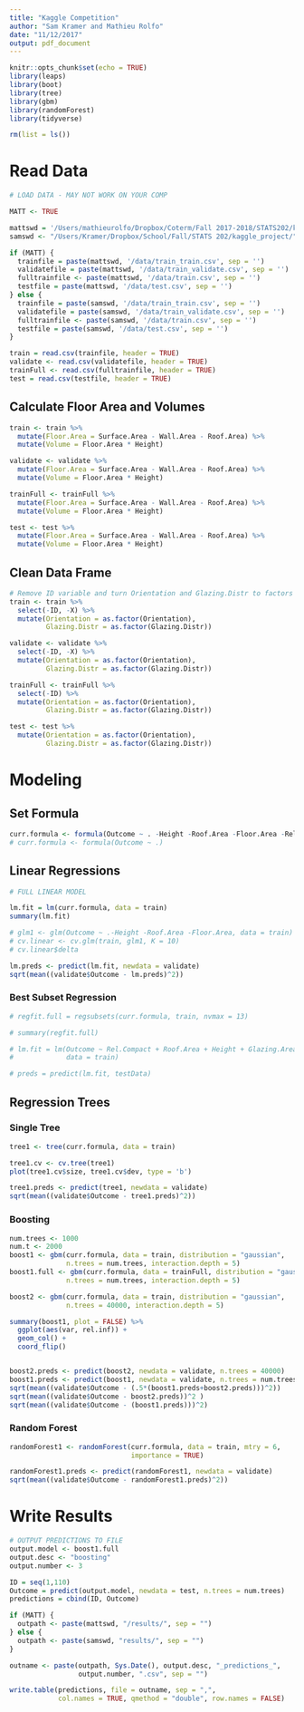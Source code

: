 ```yaml
---
title: "Kaggle Competition"
author: "Sam Kramer and Mathieu Rolfo"
date: "11/12/2017"
output: pdf_document
---
```


```r
knitr::opts_chunk$set(echo = TRUE)
library(leaps)
library(boot)
library(tree)
library(gbm)
library(randomForest)
library(tidyverse)
```


```r
rm(list = ls())
```

# Read Data
```r
# LOAD DATA - MAY NOT WORK ON YOUR COMP

MATT <- TRUE

mattswd = '/Users/mathieurolfo/Dropbox/Coterm/Fall 2017-2018/STATS202/kaggle_project'
samswd <- "/Users/Kramer/Dropbox/School/Fall/STATS 202/kaggle_project/"

if (MATT) {
  trainfile = paste(mattswd, '/data/train_train.csv', sep = '')
  validatefile = paste(mattswd, '/data/train_validate.csv', sep = '')
  fulltrainfile <- paste(mattswd, '/data/train.csv', sep = '')
  testfile = paste(mattswd, '/data/test.csv', sep = '')
} else {
  trainfile = paste(samswd, '/data/train_train.csv', sep = '')
  validatefile = paste(samswd, '/data/train_validate.csv', sep = '')
  fulltrainfile <- paste(samswd, '/data/train.csv', sep = '')
  testfile = paste(samswd, '/data/test.csv', sep = '')
}

train = read.csv(trainfile, header = TRUE)
validate <- read.csv(validatefile, header = TRUE)
trainFull <- read.csv(fulltrainfile, header = TRUE)
test = read.csv(testfile, header = TRUE)
```


## Calculate Floor Area and Volumes
```r
train <- train %>%
  mutate(Floor.Area = Surface.Area - Wall.Area - Roof.Area) %>%
  mutate(Volume = Floor.Area * Height)

validate <- validate %>% 
  mutate(Floor.Area = Surface.Area - Wall.Area - Roof.Area) %>%
  mutate(Volume = Floor.Area * Height)

trainFull <- trainFull %>%
  mutate(Floor.Area = Surface.Area - Wall.Area - Roof.Area) %>%
  mutate(Volume = Floor.Area * Height)

test <- test %>% 
  mutate(Floor.Area = Surface.Area - Wall.Area - Roof.Area) %>%
  mutate(Volume = Floor.Area * Height)
```

## Clean Data Frame

```r
# Remove ID variable and turn Orientation and Glazing.Distr to factors
train <- train %>% 
  select(-ID, -X) %>% 
  mutate(Orientation = as.factor(Orientation),
         Glazing.Distr = as.factor(Glazing.Distr))

validate <- validate %>% 
  select(-ID, -X) %>% 
  mutate(Orientation = as.factor(Orientation),
         Glazing.Distr = as.factor(Glazing.Distr))

trainFull <- trainFull %>% 
  select(-ID) %>% 
  mutate(Orientation = as.factor(Orientation),
         Glazing.Distr = as.factor(Glazing.Distr))

test <- test %>% 
  mutate(Orientation = as.factor(Orientation),
         Glazing.Distr = as.factor(Glazing.Distr))
```



# Modeling

## Set Formula
```r
curr.formula <- formula(Outcome ~ . -Height -Roof.Area -Floor.Area -Rel.Compact)
# curr.formula <- formula(Outcome ~ .)
```


## Linear Regressions
```r
# FULL LINEAR MODEL

lm.fit = lm(curr.formula, data = train)
summary(lm.fit)

# glm1 <- glm(Outcome ~ .-Height -Roof.Area -Floor.Area, data = train)
# cv.linear <- cv.glm(train, glm1, K = 10)
# cv.linear$delta

lm.preds <- predict(lm.fit, newdata = validate)
sqrt(mean((validate$Outcome - lm.preds)^2))
```

### Best Subset Regression
```r
# regfit.full = regsubsets(curr.formula, train, nvmax = 13)

# summary(regfit.full)

# lm.fit = lm(Outcome ~ Rel.Compact + Roof.Area + Height + Glazing.Area, 
#             data = train)

# preds = predict(lm.fit, testData)
```

## Regression Trees

### Single Tree

```r
tree1 <- tree(curr.formula, data = train)

tree1.cv <- cv.tree(tree1)
plot(tree1.cv$size, tree1.cv$dev, type = 'b')

tree1.preds <- predict(tree1, newdata = validate)
sqrt(mean((validate$Outcome - tree1.preds)^2))
```

### Boosting

```r
num.trees <- 1000
num.t <- 2000
boost1 <- gbm(curr.formula, data = train, distribution = "gaussian",
              n.trees = num.trees, interaction.depth = 5)
boost1.full <- gbm(curr.formula, data = trainFull, distribution = "gaussian",
              n.trees = num.trees, interaction.depth = 5)

boost2 <- gbm(curr.formula, data = train, distribution = "gaussian",
              n.trees = 40000, interaction.depth = 5)

summary(boost1, plot = FALSE) %>% 
  ggplot(aes(var, rel.inf)) +
  geom_col() +
  coord_flip()


boost2.preds <- predict(boost2, newdata = validate, n.trees = 40000)
boost1.preds <- predict(boost1, newdata = validate, n.trees = num.trees)
sqrt(mean((validate$Outcome - (.5*(boost1.preds+boost2.preds)))^2))
sqrt(mean((validate$Outcome - boost2.preds))^2 )
sqrt(mean((validate$Outcome - (boost1.preds)))^2)
```

### Random Forest

```r
randomForest1 <- randomForest(curr.formula, data = train, mtry = 6,
                              importance = TRUE)

randomForest1.preds <- predict(randomForest1, newdata = validate)
sqrt(mean((validate$Outcome - randomForest1.preds)^2))
```



# Write Results

```r
# OUTPUT PREDICTIONS TO FILE
output.model <- boost1.full
output.desc <- "boosting"
output.number <- 3

ID = seq(1,110)
Outcome = predict(output.model, newdata = test, n.trees = num.trees)
predictions = cbind(ID, Outcome)

if (MATT) {
  outpath <- paste(mattswd, "/results/", sep = "")
} else {
  outpath <- paste(samswd, "results/", sep = "")
}

outname <- paste(outpath, Sys.Date(), output.desc, "_predictions_", 
                 output.number, ".csv", sep = "")

write.table(predictions, file = outname, sep = ",", 
            col.names = TRUE, qmethod = "double", row.names = FALSE)
```